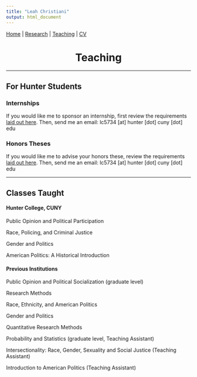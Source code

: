 ```yaml
---
title: "Leah Christiani"
output: html_document
---
```


[Home](index.html) | [Research](research.html) | [Teaching](teaching.html)  | [CV](Christiani_CV.pdf)

<center> <h1>Teaching</h1> </center>

---

## For Hunter Students

### Internships
If you would like me to sponsor an internship, first review the requirements [laid out here](Guidelines_Christiani.pdf){target="_blank"}. Then, send me an email: lc5734 [at] hunter [dot] cuny [dot] edu

### Honors Theses
If you would like me to advise your honors these, review the requirements [laid out here](HonorsThesis_Expectations.pdf){target="_blank"}. Then, send me an email: lc5734 [at] hunter [dot] cuny [dot] edu

---

## Classes Taught 

#### Hunter College, CUNY

Public Opinion and Political Participation 

Race, Policing, and Criminal Justice

Gender and Politics

American Politics: A Historical Introduction

#### Previous Institutions

Public Opinion and Political Socialization (graduate level)

Research Methods

Race, Ethnicity, and American Politics

Gender and Politics

Quantitative Research Methods

Probability and Statistics (graduate level, Teaching Assistant)

Intersectionality: Race, Gender, Sexuality and Social Justice (Teaching Assistant)

Introduction to American Politics (Teaching Assistant)

